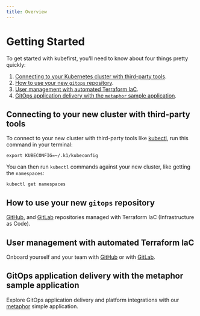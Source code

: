 ```yaml
---
title: Overview
---
```


# Getting Started

To get started with kubefirst, you'll need to know about four things pretty quickly:

1. [Connecting to your Kubernetes cluster with third-party tools](#connecting-to-your-new-cluster-with-third-party-tools).
2. [How to use your new `gitops` repository](#how-to-use-your-new-gitops-repository).
3. [User management with automated Terraform IaC](#user-management-with-automated-terraform-iac).
4. [GitOps application delivery with the `metaphor` sample application](#gitops-application-delivery-with-the-metaphor-sample-application).

## Connecting to your new cluster with third-party tools

To connect to your new cluster with third-party tools like [kubectl](https://github.com/kubernetes/kubectl), run this command in your terminal:

```shell
export KUBECONFIG=~/.k1/kubeconfig
```

You can then run `kubectl` commands against your new cluster, like getting the `namespaces`:

```shell
kubectl get namespaces
```

## How to use your new `gitops` repository

[GitHub](github/repositories.md), and [GitLab](gitlab/repositories.md) repositories managed with Terraform IaC (Infrastructure as Code).

## User management with automated Terraform IaC

Onboard yourself and your team with [GitHub](github/user-creation.md) or with [GitLab](gitlab/user-creation.md).

## GitOps application delivery with the metaphor sample application

Explore GitOps application delivery and platform integrations with our [metaphor](../../explore/metaphor.md) simple application.